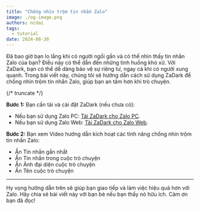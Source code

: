 ```yaml
---
title: "Chống nhìn trộm tin nhắn Zalo"
image: ./og-image.png
authors: ncdai
tags:
  - tutorial
date: 2024-08-30
---
```


Đã bao giờ bạn lo lắng khi có người ngồi gần và có thể nhìn thấy tin nhắn Zalo của bạn? Điều này có thể dẫn đến những tình huống khó xử. Với ZaDark, bạn có thể dễ dàng bảo vệ sự riêng tư, ngay cả khi có người xung quanh. Trong bài viết này, chúng tôi sẽ hướng dẫn cách sử dụng ZaDark để chống nhìn trộm tin nhắn Zalo, giúp bạn an tâm hơn khi trò chuyện.

{/* truncate */}

<AdsByGoogle>
  <p>
    <ins
      className="adsbygoogle"
      style={{ display: 'block' }}
      data-ad-client="ca-pub-5192881442581767"
      data-ad-slot="8722903447"
      data-ad-format="auto"
      data-full-width-responsive="true"
    />
  </p>
</AdsByGoogle>

**Bước 1:** Bạn cần tải và cài đặt ZaDark (nếu chưa có):
- Nếu bạn sử dụng Zalo PC: [Tải ZaDark cho Zalo PC](https://zadark.com/install/zalo-pc).
- Nếu bạn sử dụng Zalo Web: [Tải ZaDark cho Zalo Web](https://zadark.com/install/zalo-web).

**Bước 2:** Bạn xem Video hướng dẫn kích hoạt các tính năng chống nhìn trộm tin nhắn Zalo:

- Ẩn Tin nhắn gần nhất
- Ẩn Tin nhắn trong cuộc trò chuyện
- Ẩn Ảnh đại diện cuộc trò chuyện
- Ẩn Tên cuộc trò chuyện

<YouTube videoId='FdZaZzclzYU' title="Chống nhìn trộm tin nhắn Zalo PC/Web với ZaDark | zadark.com" />

---

Hy vọng hướng dẫn trên sẽ giúp bạn giao tiếp và làm việc hiệu quả hơn với Zalo. Hãy chia sẻ bài viết này với bạn bè nếu bạn thấy nó hữu ích. Cảm ơn bạn đã đọc!
